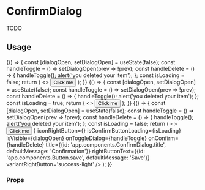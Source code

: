 <!--- ConfirmDialog.stories.mdx --->


<Meta title="components/ConfirmDialog" />

# ConfirmDialog

TODO

## Usage

<Canvas>
  <Story name="base">
    {() => {
      const [dialogOpen, setDialogOpen] = useState(false);
      const handleToggle = () => setDialogOpen(prev => !prev);
      const handleDelete = () => {
        handleToggle();
        alert('you deleted your item');
      };
      const isLoading = false;
      return (
        <>
          <Button onClick={handleToggle}>Click me</Button>
          <ConfirmDialog isConfirmButtonLoading={isLoading} isVisible={dialogOpen} onToggleDialog={handleToggle} onConfirm={handleDelete} />
        </>
      );
    }}
  </Story>
  <Story name="confirm-loading">
    {() => {
      const [dialogOpen, setDialogOpen] = useState(false);
      const handleToggle = () => setDialogOpen(prev => !prev);
      const handleDelete = () => {
        handleToggle();
        alert('you deleted your item');
      };
      const isLoading = true;
      return (
        <>
          <Button onClick={handleToggle}>Click me</Button>
          <ConfirmDialog 
            isConfirmButtonLoading={true} 
            isVisible={dialogOpen} 
            onToggleDialog={handleToggle} 
            onConfirm={handleDelete} 
          />
        </>
      );
    }}
  </Story>
  <Story name="confirm-custom">
    {() => {
      const [dialogOpen, setDialogOpen] = useState(false);
      const handleToggle = () => setDialogOpen(prev => !prev);
      const handleDelete = () => {
        handleToggle();
        alert('you deleted your item');
      };
      const isLoading = false;
      return (
        <>
          <Button onClick={handleToggle}>Click me</Button>
          <ConfirmDialog 
            bodyText={{id: 'app.components', defaultMessage: 'Are you sure you want to unpublish it?'}}
            iconBody={<HelpIcon/>}
            iconRightButton={<CheckIcon/>}
            isConfirmButtonLoading={isLoading} 
            isVisible={dialogOpen} 
            onToggleDialog={handleToggle} 
            onConfirm={handleDelete} 
            title={{id: 'app.components.ConfirmDialog.title', defaultMessage: 'Confirmation'}}
            rightButtonText={{id: 'app.components.Button.save', defaultMessage: 'Save'}}
            variantRightButton='success-light'
          />
        </>
      );
    }}
  </Story>
</Canvas>

### Props

<ArgsTable of={ConfirmDialog} />
